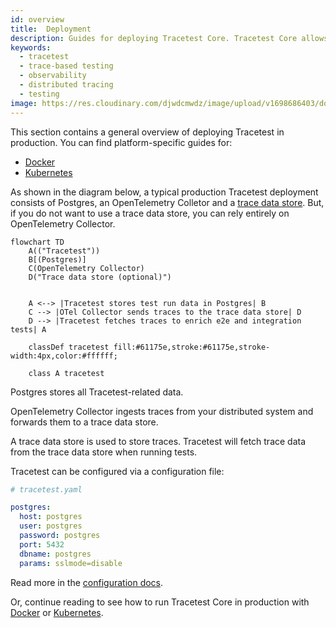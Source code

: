 ```yaml
---
id: overview
title:  Deployment
description: Guides for deploying Tracetest Core. Tracetest Core allows you to quickly build integration and end-to-end tests, powered by your OpenTelemetry traces.
keywords:
  - tracetest
  - trace-based testing
  - observability
  - distributed tracing
  - testing
image: https://res.cloudinary.com/djwdcmwdz/image/upload/v1698686403/docs/Blog_Thumbnail_14_rsvkmo.jpg
---
```


This section contains a general overview of deploying Tracetest in production. You can find platform-specific guides for:

- [Docker](/core/deployment/docker)
- [Kubernetes](/core/deployment/kubernetes)

As shown in the diagram below, a typical production Tracetest deployment consists of Postgres, an OpenTelemetry Colletor and a [trace data store](/configuration/overview.mdx). But, if you do not want to use a trace data store, you can rely entirely on OpenTelemetry Collector.

```mermaid
flowchart TD
    A(("Tracetest"))
    B[(Postgres)]
    C(OpenTelemetry Collector)
    D("Trace data store (optional)")


    A <--> |Tracetest stores test run data in Postgres| B
    C --> |OTel Collector sends traces to the trace data store| D
    D --> |Tracetest fetches traces to enrich e2e and integration tests| A

    classDef tracetest fill:#61175e,stroke:#61175e,stroke-width:4px,color:#ffffff;

    class A tracetest
```

Postgres stores all Tracetest-related data.

OpenTelemetry Collector ingests traces from your distributed system and forwards them to a trace data store.

A trace data store is used to store traces. Tracetest will fetch trace data from the trace data store when running tests.

Tracetest can be configured via a configuration file:

```yaml
# tracetest.yaml

postgres:
  host: postgres
  user: postgres
  password: postgres
  port: 5432
  dbname: postgres
  params: sslmode=disable
```

Read more in the [configuration docs](/configuration/overview.mdx).

Or, continue reading to see how to run Tracetest Core in production with [Docker](/core/deployment/docker) or [Kubernetes](/core/deployment/kubernetes).

